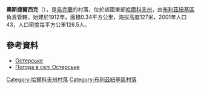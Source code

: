 {{coord|48|42|20|N|36|28|36|E|scale:100000_region:UA|display=title}}

'''奧斯捷爾西克'''（{{lang-uk|Остерське}}），是[[烏克蘭|烏克蘭]]的村落，位於該國東部[[哈爾科夫州|哈爾科夫州]]，由[[布利茲紐基區|布利茲紐基區]]負責管轄，始建於1912年，面積0.34平方公里，海拔高度127米，2001年人口43，人口密度每平方公里126.5人。

==參考資料==
* [http://gska2.rada.gov.ua/pls/z7502/A005?rdat1=09.01.2009&rf7571=32253 Остерське]{{dead link|date=2017年12月 |bot=InternetArchiveBot |fix-attempted=yes }}
* [http://weather.in.ua/ua/har'kovskaja/19239 Погода в селі Остерське] {{Wayback|url=http://weather.in.ua/ua/har'kovskaja/19239 |date=20160323025402 }}

{{DEFAULTSORT:Остерське}}
[[Category:哈爾科夫州村落|Category:哈爾科夫州村落]]
[[Category:布利茲紐基區村落|Category:布利茲紐基區村落]]


{{Kharkiv-geo-stub}}